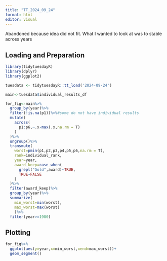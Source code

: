```yaml
---
title: "TT_2024_09_24"
format: html
editor: visual
---
```


Abandoned because idea did not fit. What I wanted to look at was to stable across years

## Loading and Preparation

```r
library(tidytuesdayR)
library(dplyr)
library(ggplot2)

tuesdata <- tidytuesdayR::tt_load('2024-09-24')

main<-tuesdata$individual_results_df

for_fig<-main%>%
  group_by(year)%>%
  filter(!is.na(p1))%>%#some do not have individual results
  mutate(
    across(
      p1:p6,~.x-max(.x,na.rm = T)
    )
  )%>%
  ungroup()%>%
  transmute(
    worst=pmin(p1,p2,p3,p4,p5,p6,na.rm = T),
    rank=individual_rank,
    year=year,
    award_keep=case_when(
      grepl("Gold",award)~TRUE,
      TRUE~FALSE
    )
  )%>%
  filter(award_keep)%>%
  group_by(year)%>%
  summarize(
    min_worst=min(worst),
    max_worst=max(worst)
    )%>%
  filter(year>=1980)

```

## Plotting

```r

for_fig%>%
  ggplot(aes(y=year,x=min_worst,xend=max_worst))+
  geom_segment()
```
